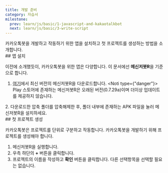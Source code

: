 ```yaml
---
title: 개발 준비
category: 자습서
milestone:
  prev: learn/js/basic/1-javascript-and-kakaotalkbot
  next: learn/js/basic/3-write-script
---
```


<Section>
  카카오톡봇을 개발하고 작동하기 위한 앱을 설치하고 첫 프로젝트를 생성하는 방법을 소개합니다.
</Section>
<Section>
  ## 앱 설치

  이전에 소개했듯이, 카카오톡봇을 위한 앱은 다양합니다. 이 문서에선 **메신저봇R**을 기준으로 합니다.

  1. [여기](https://download.msgbot.app/)에서 최신 버전의 메신저봇R을 다운로드합니다.
  <Noti type={"danger"}>
    Play 스토어에 존재하는 메신저봇R은 오래된 버전(0.7.29a)이며 더이상 업데이트를 제공하지 않습니다.
  </Noti>
  2. 다운로드한 압축 폴더를 압축해제한 후, 폴더 내부에 존재하는 APK 파일을 눌러 메신저봇R을 설치하세요.
</Section>
<Section>
  ## 첫 프로젝트 생성

  카카오톡봇은 프로젝트를 단위로 구분하고 작동합니다. 카카오톡봇을 개발하기 위해 프로젝트를 생성해야 합니다.

  1. 메신저봇R을 실행합니다.
  2. 우측 하단의 **+** 버튼을 클릭합니다.
  3. 프로젝트의 이름을 작성하고 **확인** 버튼을 클릭합니다. 다른 선택항목을 선택할 필요는 없습니다.
</Section>